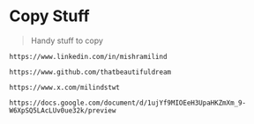 # Copy Stuff

> Handy stuff to copy

```text copy
https://www.linkedin.com/in/mishramilind
```

```text copy
https://www.github.com/thatbeautifuldream
```

```text copy
https://www.x.com/milindstwt
```

```text copy
https://docs.google.com/document/d/1ujYf9MIOEeH3UpaHKZmXm_9-W6XpSQ5LAcLUv0ue32k/preview
```
